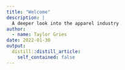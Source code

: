 ```yaml
---
title: "Welcome"
description: |
  A deeper look into the apparel industry
author:
  - name: Taylor Gries
date: 2022-01-30
output:
  distill::distill_article:
    self_contained: false
---
```



